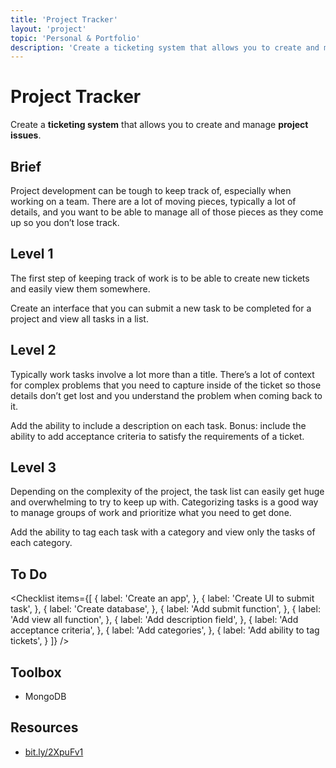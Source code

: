 ```yaml
---
title: 'Project Tracker'
layout: 'project'
topic: 'Personal & Portfolio'
description: 'Create a ticketing system that allows you to create and manage project issues.'
---
```



<ProjectHeader>

# Project Tracker

Create a <strong className="color-blue">ticketing system</strong> that allows you to create and manage <strong className="color-purple">project issues</strong>.

</ProjectHeader>

<ProjectContent>

## Brief

Project development can be tough to keep track of, especially when working on a team. There are a lot of moving pieces, typically a lot of details, and you want to be able to manage all of those pieces as they come up so you don’t lose track.

## Level 1

The first step of keeping track of work is to be able to create new tickets and easily view them somewhere.

Create an interface that you can submit a new task to be completed for a project and view all tasks in a list.

<LoginRequired>

## Level 2

Typically work tasks involve a lot more than a title. There’s a lot of context for complex problems that you need to capture inside of the ticket so those details don’t get lost and you understand the problem when coming back to it.

Add the ability to include a description on each task. Bonus: include the ability to add acceptance criteria to satisfy the requirements of a ticket.

## Level 3

Depending on the complexity of the project, the task list can easily get huge and overwhelming to try to keep up with. Categorizing tasks is a good way to manage groups of work and prioritize what you need to get done.

Add the ability to tag each task with a category and view only the tasks of each category.

</LoginRequired>

</ProjectContent>

<ProjectSidebar>

## To Do

<Checklist items={[
  {
    label: 'Create an app',
  },
  {
    label: 'Create UI to submit task',
  },
  {
    label: 'Create database',
  },
  {
    label: 'Add submit function',
  },
  {
    label: 'Add view all function',
  },
  {
    label: 'Add description field',
  },
  {
    label: 'Add acceptance criteria',
  },
  {
    label: 'Add categories',
  },
  {
    label: 'Add ability to tag tickets',
  }
]} />

## Toolbox
- MongoDB

## Resources
- [bit.ly/2XpuFv1](https://bit.ly/2XpuFv1)

</ProjectSidebar>